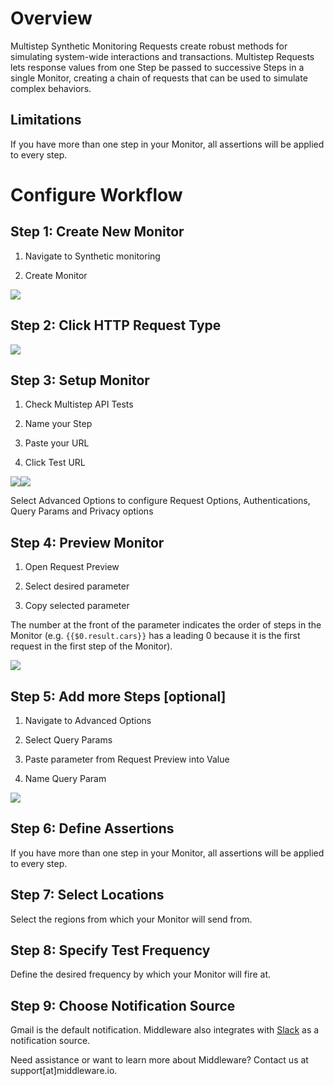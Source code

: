 # Overview

Multistep Synthetic Monitoring Requests create robust methods for simulating system-wide interactions and transactions. Multistep Requests lets response values from one Step be passed to successive Steps in a single Monitor, creating a chain of requests that can be used to simulate complex behaviors.

## Limitations

If you have more than one step in your Monitor, all assertions will be applied to every step. 

# Configure Workflow

## Step 1: Create New Monitor

1.  Navigate to Synthetic monitoring

2.  Create Monitor

![](https://lh3.googleusercontent.com/vy-zrDXraR11AvHwM-mro19edpJ45NtyTemXSsOeHsn_oHqdapv9rfh--Kn98Edwp3JyB2xTrC3z-S8ya2q5d64BH9B53qyYKsNKpx9aE39ja5DfrgFbcQzXPJgWzWodJn9DQKNssnBAfFvsYoQpsDw)

## Step 2: Click HTTP Request Type

![](https://lh4.googleusercontent.com/HiTQ530Z3aj1OajtkjXIzXil9YiTX2UgiTqujn7udfqUfZ_S3kYxvP3DtZAveuqpOAam9tOBcRRaJMP7Mh-0fBiYlDFgM702eKyaFtkG6l8CrIChmHh7GOyrwDCzw6maegwYgrs7k8JzWGG3uxstT-g)

## Step 3: Setup Monitor

1.  Check Multistep API Tests

2.  Name your Step

3.  Paste your URL

4.  Click Test URL

![](https://lh3.googleusercontent.com/KyDbYRtpErPtoFHQ2JTjlwrN2z71Hn3B5RVj4FG1wzlz9T5Nw_Aac0lqOEM_GVOJJzqdGufSWb-YovBqqBCPNfzRNDzaTfAOKys5nxQ6D3DXXaxwq3QJXRo1zBjMKBIAU2qj-JIIAnGTBYszIVcet_0)![](https://lh6.googleusercontent.com/kpWk3Q5GxdDWCzvROzXfnT0lwbbkH6Id40jXOZfSAyxOfijOo4sNDX8pejPIF5s5OO6zvWgnv-uFgwQv4qfSMQ4eM_YgOKFd7BAfhHB8s226KbvwpwvGVJh8mByHi6lIohAXuPeBL9KfwgAI1WyE57c)

<Note> Select Advanced Options to configure Request Options, Authentications, Query Params and Privacy options </Note>

## Step 4: Preview Monitor

1.  Open Request Preview

2.  Select desired parameter

3.  Copy selected parameter 

<Note> The number at the front of the parameter indicates the order of steps in the Monitor (e.g. `{{$0.result.cars}}` has a leading 0 because it is the first request in the first step of the Monitor). </Note>

![](https://lh4.googleusercontent.com/ZZ5B46px8K889718du4XxKcMfpjX-XyYk5YcSLbrGWH1l_LWczGsLWEoHn5rR1_gncoqsaVGOG3joRDjwrCoth_Hfi5MneWGIn9TqFLhD4jwjIMBHIdSN1VmMLw7vfmaD4btz13e4pLI55jDYyhf3mM)

## Step 5: Add more Steps [optional]

1.  Navigate to Advanced Options

2.  Select Query Params

3.  Paste parameter from Request Preview into Value

4.  Name Query Param

![](https://lh5.googleusercontent.com/hnq83zgMilvkaVrh59bbAAJNJPMRuVHaSuU2eM0T4jmoFStdGQwiH0IJMTmSBMPawLlDxDg1C9IlqeGuZcKi9XFhl-vv5D62kkUQHFmXplUFiyerWmu4_VE3xTHbmZDs4b2kYaQFU1GxDxqbO30MPYc)

## Step 6: Define Assertions

<Warning> If you have more than one step in your Monitor, all assertions will be applied to every step. </Warning>

## Step 7: Select Locations

Select the regions from which your Monitor will send from.

## Step 8: Specify Test Frequency

Define the desired frequency by which your Monitor will fire at.

## Step 9: Choose Notification Source

Gmail is the default notification. Middleware also integrates with [Slack](#/slack-integration) as a notification source.

<Note> Need assistance or want to learn more about Middleware? Contact us at support[at]middleware.io. </Note>